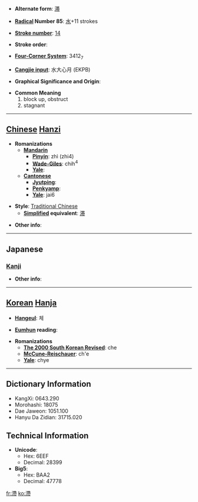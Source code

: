 * '''Alternate form''': [[滞]]

* '''[[Wiktionary:Chinese radical index| Radical]] Number 85''': [[Wiktionary:Chinese radical index 水|水]]+11 strokes

* '''[[Wiktionary:Chinese total strokes index|Stroke number]]''': [[Wiktionary:Chinese total strokes index 14|14]]

* '''Stroke order''': 

* '''[[Wiktionary:Chinese four corner index|Four-Corner System]]''': 3412<sub>7</sub>

* '''[[Wiktionary:Chinese Cangjie index|Cangjie input]]''': 水大心月 (EKPB)

* '''Graphical Significance and Origin''': 

* '''Common Meaning'''
*#block up, obstruct
*# stagnant


----

== [[Chinese]] [[Hanzi]] ==

* '''Romanizations'''
** '''[[Mandarin]]'''
*** '''[[Pinyin]]''': zhì (zhi4)
*** '''[[Wade-Giles]]''': chih<sup>4</sup>
*** '''[[Yale]]''': 
** '''[[Cantonese]]'''
*** '''[[Jyutping]]''':
*** '''[[Penkyamp]]''': 
*** '''[[Yale]]''': jai6

* '''Style''': [[Traditional Chinese]] 
** '''[[Simplified Chinese|Simplified]] equivalent''': [[滞]]

* '''Other info''': 

----

==Japanese==
===[[Kanji]]===
{{kanji|on readings=[[たい]] (tai)
|kun readings=[[とどこおる]] (todokooru)
}}

* '''Other info''':  

----

== [[Korean]] [[Hanja]] ==

* '''[[Hangeul]]''': 체

* '''[[Eumhun]] reading''': 

* '''Romanizations'''
** '''[[The 2000 South Korean Revised Romanization|The 2000 South Korean Revised]]''': che
** '''[[McCune-Reischauer]]''': ch'e
** '''[[Yale]]''': chye

----

== Dictionary Information ==

* KangXi: 0643.290
* Morohashi: 18075
* Dae Jaweon: 1051.100
* Hanyu Da Zidian: 31715.020

== Technical Information ==

* '''Unicode''':
** Hex: 6EEF
** Decimal: 28399
* '''Big5''':
** Hex: BAA2
** Decimal: 47778

[[fr:滯]]
[[ko:滯]]